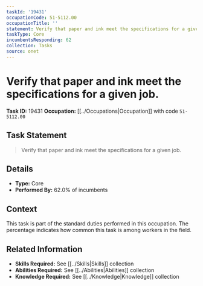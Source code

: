 ```yaml
---
taskId: '19431'
occupationCode: 51-5112.00
occupationTitle: ''
statement: Verify that paper and ink meet the specifications for a given job.
taskType: Core
incumbentsResponding: 62
collection: Tasks
source: onet
---
```

# Verify that paper and ink meet the specifications for a given job.

**Task ID:** 19431
**Occupation:** [[../Occupations|Occupation]] with code `51-5112.00`

## Task Statement

> Verify that paper and ink meet the specifications for a given job.

## Details

- **Type:** Core
- **Performed By:** 62.0% of incumbents

## Context

This task is part of the standard duties performed in this occupation. The percentage indicates how common this task is among workers in the field.

## Related Information

- **Skills Required:** See [[../Skills|Skills]] collection
- **Abilities Required:** See [[../Abilities|Abilities]] collection
- **Knowledge Required:** See [[../Knowledge|Knowledge]] collection
